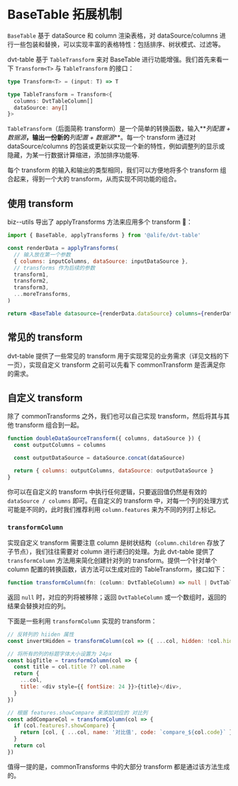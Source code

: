 
<Meta title="表格功能拓展 / 拓展机制" />

# BaseTable 拓展机制

`BaseTable` 基于 dataSource 和 column 渲染表格，对 dataSource/columns 进行一些包装和替换，可以实现丰富的表格特性：包括排序、树状模式、过滤等。

dvt-table 基于 `TableTransform` 来对 BaseTable 进行功能增强。我们首先来看一下 `Transform<T>` 与 `TableTransform` 的接口：

```typescript
type Transform<T> = (input: T) => T

type TableTransform = Transform<{
  columns: DvtTableColumn[]
  dataSource: any[]
}>
```

`TableTransform`（后面简称 transform）是一个简单的转换函数，输入**_列配置 + 数据源_**，输出一份新的**_列配置 + 数据源_**。每一个 transform 通过对 dataSource/columns 的包装或更新以实现一个新的特性，例如调整列的显示或隐藏，为某一行数据计算缩进，添加排序功能等.

每个 transform 的输入和输出的类型相同，我们可以方便地将多个 transform 组合起来，得到一个大的 transform，从而实现不同功能的组合。

## 使用 transform

biz--utils 导出了 applyTransforms 方法来应用多个 transform 🌟：

```jsx
import { BaseTable, applyTransforms } from '@alife/dvt-table'

const renderData = applyTransforms(
  // 输入放在第一个参数
  { columns: inputColumns, dataSource: inputDataSource },
  // transforms 作为后续的参数
  transform1,
  transform2,
  transform3,
  ...moreTransforms,
)

return <BaseTable datasource={renderData.dataSource} columns={renderData.columns} />
```

## 常见的 transform

dvt-table 提供了一些常见的 transform 用于实现常见的业务需求（详见文档的下一页），实现自定义 transform 之前可以先看下 commonTransform 是否满足你的需求。

## 自定义 transform

除了 commonTransforms 之外，我们也可以自己实现 transform，然后将其与其他 transform 组合到一起。

```javascript
function doubleDataSourceTransform({ columns, dataSource }) {
  const outputColumns = columns

  const outputDataSource = dataSource.concat(dataSource)

  return { columns: outputColumns, dataSource: outputDataSource }
}
```

你可以在自定义的 transform 中执行任何逻辑，只要返回值仍然是有效的 `dataSource / columns` 即可。在自定义的 transform 中，对每一个列的处理方式可能是不同的，此时我们推荐利用 `column.features` 来为不同的列打上标记。

### `transformColumn`

实现自定义 transform 需要注意 column 是树状结构（`column.children` 存放了子节点），我们往往需要对 column 进行递归的处理。为此 dvt-table 提供了 `transformColumn` 方法用来简化创建针对列的 transform。提供一个针对单个 column 配置的转换函数，该方法可以生成对应的 TableTransform，接口如下：

```typescript
function transformColumn(fn: (column: DvtTableColumn) => null | DvtTableColumn | DvtTableColumn[]): TableTransform
```

返回 `null` 时，对应的列将被移除；返回 `DvtTableColumn` 或一个数组时，返回的结果会替换对应的列。

下面是一些利用 `transformColumn` 实现的 transform：

```javascript
// 反转列的 hiiden 属性
const invertHidden = transformColumn(col => ({ ...col, hidden: !col.hidden }))

// 将所有的列的标题字体大小设置为 24px
const bigTitle = transformColumn(col => {
  const title = col.title ?? col.name
  return {
    ...col,
    title: <div style={{ fontSize: 24 }}>{title}</div>,
  }
})

// 根据 features.showCompare 来添加对应的 对比列
const addCompareCol = transformColumn(col => {
  if (col.features?.showCompare) {
    return [col, { ...col, name: '对比值', code: `compare_${col.code}` }]
  }
  return col
})
```

值得一提的是，commonTransforms 中的大部分 transform 都是通过该方法生成的。
